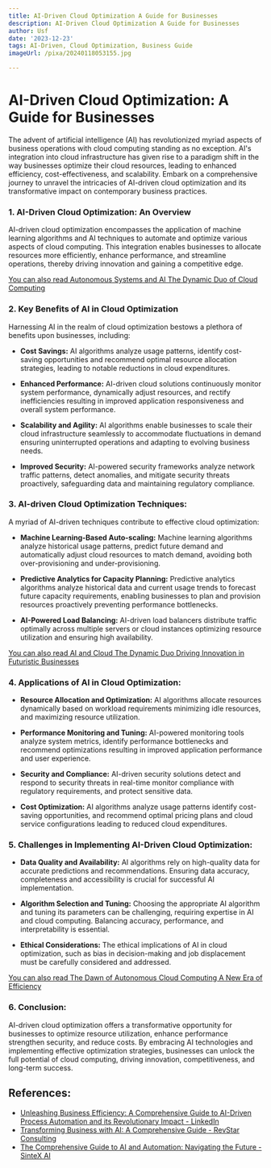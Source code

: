 ```yaml
---
title: AI-Driven Cloud Optimization A Guide for Businesses
description: AI-Driven Cloud Optimization A Guide for Businesses
author: Usf
date: '2023-12-23'
tags: AI-Driven, Cloud Optimization, Business Guide
imageUrl: /pixa/20240118053155.jpg

---
```

# **AI-Driven Cloud Optimization: A Guide for Businesses**

The advent  of artificial intelligence (AI) has revolutionized myriad aspects of  business operations  with cloud computing standing as no exception. AI's integration into cloud infrastructure has given rise to a paradigm shift in the way businesses optimize their cloud resources,  leading to enhanced efficiency, cost-effectiveness, and scalability. Embark on a comprehensive journey to unravel the intricacies  of AI-driven cloud optimization and its transformative impact  on contemporary  business practices.

### **1. AI-Driven Cloud Optimization: An  Overview**
AI-driven cloud optimization encompasses the application of machine learning algorithms and AI  techniques to automate and optimize various  aspects of cloud  computing. This integration enables businesses to allocate resources more efficiently, enhance performance, and streamline operations, thereby driving innovation and gaining a competitive  edge.

[You can also read Autonomous Systems and AI The Dynamic Duo of Cloud  Computing](Autonomous%20Systems%20and%20AI%20The%20Dynamic%20Duo%20of%20Cloud%20Computing)


### **2. Key Benefits  of AI in Cloud Optimization**
Harnessing AI in the realm of cloud optimization bestows a plethora of benefits upon businesses, including:

- **Cost Savings:** AI algorithms analyze  usage patterns, identify cost-saving  opportunities and  recommend optimal resource allocation strategies, leading to notable reductions in cloud  expenditures.

- **Enhanced Performance:** AI-driven cloud  solutions  continuously monitor system performance, dynamically adjust resources, and rectify inefficiencies resulting in improved application responsiveness and overall system performance.

- **Scalability and Agility:** AI algorithms enable businesses to scale their  cloud infrastructure seamlessly to accommodate fluctuations in demand ensuring uninterrupted operations and adapting to  evolving business needs.

- **Improved Security:** AI-powered security frameworks analyze network traffic  patterns, detect anomalies, and mitigate security  threats proactively, safeguarding data and  maintaining regulatory compliance.

### **3. AI-driven  Cloud Optimization Techniques:**
A myriad of AI-driven techniques contribute to effective cloud optimization:

- **Machine Learning-Based Auto-scaling:** Machine learning algorithms analyze historical usage  patterns, predict future demand and automatically adjust  cloud  resources to  match demand, avoiding both over-provisioning  and under-provisioning.

- **Predictive Analytics for Capacity Planning:** Predictive analytics algorithms analyze historical data and current usage trends to forecast future capacity requirements, enabling businesses to plan and provision resources proactively preventing performance bottlenecks.

- **AI-Powered Load Balancing:** AI-driven  load balancers distribute traffic optimally across multiple servers or cloud instances optimizing resource utilization and ensuring high availability.

[You can also  read AI and Cloud The Dynamic Duo  Driving Innovation in Futuristic Businesses](AI%20and%20Cloud%20The%20Dynamic%20Duo%20Driving%20Innovation%20in%20Futuristic%20Businesses)


### **4. Applications of AI in Cloud Optimization:**

- **Resource  Allocation and Optimization:** AI algorithms allocate resources dynamically based on workload requirements minimizing idle resources, and maximizing  resource utilization.

- **Performance Monitoring and Tuning:** AI-powered monitoring tools analyze system metrics, identify performance bottlenecks and recommend optimizations resulting in improved application  performance and user experience.

- **Security  and Compliance:** AI-driven  security solutions detect and respond to security threats in real-time monitor compliance with regulatory requirements, and protect sensitive data.

- **Cost Optimization:**  AI algorithms analyze usage  patterns identify cost-saving opportunities, and recommend optimal pricing plans and cloud service configurations leading  to reduced cloud expenditures.

###  **5. Challenges in Implementing AI-Driven  Cloud Optimization:**

- **Data Quality and Availability:** AI algorithms rely on high-quality data  for accurate predictions and recommendations. Ensuring data  accuracy, completeness and accessibility  is crucial for successful AI  implementation.

- **Algorithm Selection and Tuning:** Choosing  the appropriate AI algorithm and tuning its parameters can be challenging, requiring  expertise in AI and cloud computing. Balancing accuracy, performance, and  interpretability is essential.

- **Ethical Considerations:** The ethical implications of AI in cloud optimization,  such  as bias in  decision-making and job displacement must be carefully considered and addressed.

[You can  also read The Dawn of Autonomous Cloud Computing A New Era of Efficiency](The%20Dawn%20of%20Autonomous%20Cloud%20Computing%20A%20New%20Era%20of%20Efficiency)


### **6. Conclusion:**
AI-driven cloud optimization offers a transformative opportunity for businesses to optimize resource utilization, enhance performance strengthen  security,  and reduce costs. By embracing AI technologies and  implementing effective optimization strategies, businesses  can unlock the full potential of cloud computing, driving  innovation, competitiveness, and long-term success.

## References:
- [Unleashing Business Efficiency: A Comprehensive Guide to AI-Driven Process Automation and its Revolutionary Impact - LinkedIn](https://www.linkedin.com/pulse/unleashing-business-efficiency-comprehensive?trk=article-ssr-frontend-pulse_more-articles_related-content-card)
- [Transforming Business with AI: A Comprehensive Guide - RevStar Consulting](https://revstarconsulting.com/blog/transforming-business-with-ai-a-comprehensive-guide)
- [The Comprehensive Guide to AI and Automation: Navigating the Future - SinteX AI](https://sintex-ai.com/blog/the-comprehensive-guide-to-ai-and-automation-navigating-the-future)
